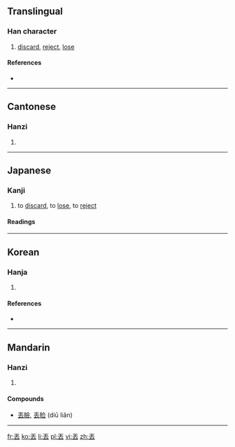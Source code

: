 {{also|丢}}<!-- may be replaced by zh-forms -->
==Translingual==

===Han character===
{{Han char|rn=1|rad=一|as=05|sn=6|four=1073<sub>1</sub>|canj=一土戈 (MGI), XX一土戈 (XXMGI)|ids=⿱[[一]][[去]]}}

# [[discard]], [[reject]], [[lose]]

====References====
* {{Han ref|kx=0078.060|dkj=00041|dj=0157.020|hdz=10385.050|uh=4E1F|ud=19999|bh=A5E1|bd=42465}}

----

==Cantonese==

===Hanzi===
{{yue-hanzi|jyut=|y=diu1, diu6|sim=丢}}

# {{defn|lang=yue|sort=一05}}

----

==Japanese==

===Kanji===
{{ja-kanji|grade=uc|rs=一05}}

# to [[discard]], to [[lose]], to [[reject]]

====Readings====
{{ja-readings
|on=[[ちゅ]] (chu), [[ちゅう]] (chū)
|kun=[[さる]] (丟, saru), [[なげうつ]] (丟つ, nageutsu)
}}

----

==Korean==

===Hanja===
{{ko-hanja|hangeul=주|rv=ju|mr=chu|eumhun=아주 갈|ehrv=aju gal|ehmr=aju kal|ehy=}}

# {{defn|lang=ko|sort=一05}}

====References====
* {{Hanja ref|nav=14742}}

----

==Mandarin==

===Hanzi===
{{cmn-hanzi|sim=丢|pin=[[diū]] ([[diu1]])|wg=tiu<sup>1</sup>}}

# {{defn|lang=cmn|sort=一05}}

====Compounds====
* [[丟臉]], [[丢脸]] (diū liǎn)

----

[[fr:丟]]
[[ko:丟]]
[[li:丟]]
[[pl:丟]]
[[vi:丟]]
[[zh:丟]]